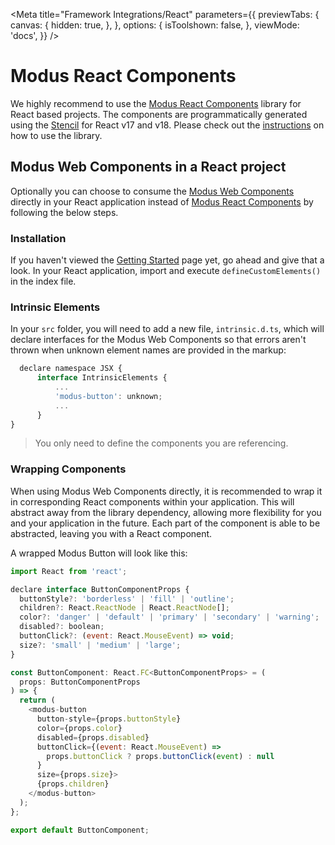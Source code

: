 
<Meta
  title="Framework Integrations/React"
  parameters={{
    previewTabs: {
      canvas: {
        hidden: true,
      },
    },
    options: {
      isToolshown: false,
    },
    viewMode: 'docs',
  }}
/>

# Modus React Components

We highly recommend to use the [Modus React Components](https://www.npmjs.com/package/@trimble-oss/modus-react-components) library for React based projects. The components are programmatically generated using the [Stencil](https://stenciljs.com/) for React v17 and v18. Please check out the [instructions](https://www.npmjs.com/package/@trimble-oss/modus-react-components) on how to use the library.

## Modus Web Components in a React project

Optionally you can choose to consume the [Modus Web Components](https://www.npmjs.com/package/@trimble-oss/modus-web-components) directly in your React application instead of [Modus React Components](https://www.npmjs.com/package/@trimble-oss/modus-react-components) by following the below steps.

### Installation

If you haven't viewed the [Getting Started](/docs/introduction-getting-started--page) page yet, go ahead and give that a look.
In your React application, import and execute `defineCustomElements()` in the index file.

### Intrinsic Elements

In your `src` folder, you will need to add a new file, `intrinsic.d.ts`, which will declare interfaces for the Modus Web Components so that errors aren't thrown when unknown element names are provided in the markup:

```javascript
  declare namespace JSX {
      interface IntrinsicElements {
          ...
          'modus-button': unknown;
          ...
      }
}
```

> You only need to define the components you are referencing.

### Wrapping Components

When using Modus Web Components directly, it is recommended to wrap it in corresponding React components within your application.
This will abstract away from the library dependency, allowing more flexibility for you and your application in the future.
Each part of the component is able to be abstracted, leaving you with a React component.

A wrapped Modus Button will look like this:

```javascript
import React from 'react';

declare interface ButtonComponentProps {
  buttonStyle?: 'borderless' | 'fill' | 'outline';
  children?: React.ReactNode | React.ReactNode[];
  color?: 'danger' | 'default' | 'primary' | 'secondary' | 'warning';
  disabled?: boolean;
  buttonClick?: (event: React.MouseEvent) => void;
  size?: 'small' | 'medium' | 'large';
}

const ButtonComponent: React.FC<ButtonComponentProps> = (
  props: ButtonComponentProps
) => {
  return (
    <modus-button
      button-style={props.buttonStyle}
      color={props.color}
      disabled={props.disabled}
      buttonClick={(event: React.MouseEvent) =>
        props.buttonClick ? props.buttonClick(event) : null
      }
      size={props.size}>
      {props.children}
    </modus-button>
  );
};

export default ButtonComponent;
```
